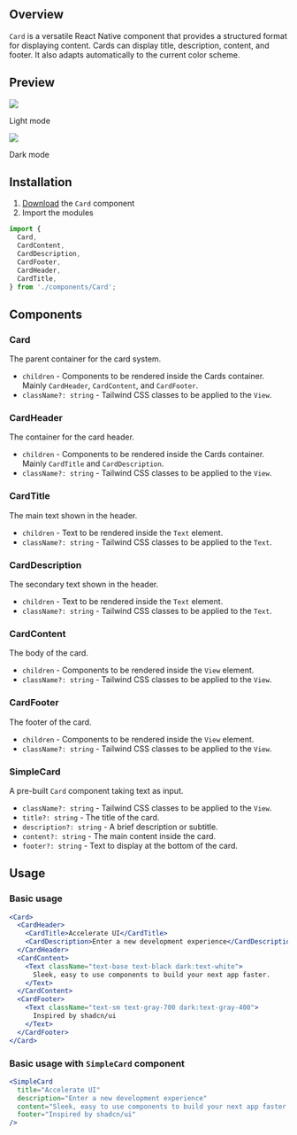 ## Overview

`Card` is a versatile React Native component that provides a structured format for displaying content.
Cards can display title, description, content, and footer. It also adapts automatically to the current color scheme.

## Preview

<div style={{ display: 'flex', justifyContent: 'center' }}>
  <div>
    <img src="https://raw.githubusercontent.com/Mobilecn-UI/nativecn-ui/main/assets/examples/components/card-light.png" />
    <p>Light mode</p>
  </div>
  <div>
    <img src="https://raw.githubusercontent.com/Mobilecn-UI/nativecn-ui/main/assets/examples/components/card-dark.png" />
    <p>Dark mode</p>
  </div>
</div>

## Installation

1. [Download](https://github.com/Mobilecn-UI/nativecn-ui/blob/main/components/Card.tsx) the `Card` component
2. Import the modules

```jsx
import {
  Card,
  CardContent,
  CardDescription,
  CardFooter,
  CardHeader,
  CardTitle,
} from './components/Card';
```

## Components

### Card

The parent container for the card system.

- `children` - Components to be rendered inside the Cards container. Mainly `CardHeader`, `CardContent`, and `CardFooter`.
- `className?: string` - Tailwind CSS classes to be applied to the `View`.

### CardHeader

The container for the card header.

- `children` - Components to be rendered inside the Cards container. Mainly `CardTitle` and `CardDescription`.
- `className?: string` - Tailwind CSS classes to be applied to the `View`.

### CardTitle

The main text shown in the header.

- `children` - Text to be rendered inside the `Text` element.
- `className?: string` - Tailwind CSS classes to be applied to the `Text`.

### CardDescription

The secondary text shown in the header.

- `children` - Text to be rendered inside the `Text` element.
- `className?: string` - Tailwind CSS classes to be applied to the `Text`.

### CardContent

The body of the card.

- `children` - Components to be rendered inside the `View` element.
- `className?: string` - Tailwind CSS classes to be applied to the `View`.

### CardFooter

The footer of the card.

- `children` - Components to be rendered inside the `View` element.
- `className?: string` - Tailwind CSS classes to be applied to the `View`.

### SimpleCard

A pre-built `Card` component taking text as input.

- `className?: string` - Tailwind CSS classes to be applied to the `View`.
- `title?: string` - The title of the card.
- `description?: string` - A brief description or subtitle.
- `content?: string` - The main content inside the card.
- `footer?: string` - Text to display at the bottom of the card.

## Usage

### Basic usage

```jsx
<Card>
  <CardHeader>
    <CardTitle>Accelerate UI</CardTitle>
    <CardDescription>Enter a new development experience</CardDescription>
  </CardHeader>
  <CardContent>
    <Text className="text-base text-black dark:text-white">
      Sleek, easy to use components to build your next app faster.
    </Text>
  </CardContent>
  <CardFooter>
    <Text className="text-sm text-gray-700 dark:text-gray-400">
      Inspired by shadcn/ui
    </Text>
  </CardFooter>
</Card>
```

### Basic usage with `SimpleCard` component

```jsx
<SimpleCard
  title="Accelerate UI"
  description="Enter a new development experience"
  content="Sleek, easy to use components to build your next app faster."
  footer="Inspired by shadcn/ui"
/>
```
